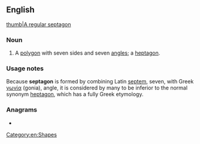 ==English==
[[image:Heptagon.svg|thumb|A [[regular]] septagon]]

===Noun===
{{en-noun}}

# {{lb|en|proscribed}} A [[polygon]] with seven sides and seven [[angle]]s; a [[heptagon]].

===Usage notes===
Because '''septagon''' is formed by combining Latin [[septem]], seven, with Greek [[γωνία]] (gonia), angle, it is considered by many to be inferior to the normal synonym [[heptagon]], which has a fully Greek etymology.

===Anagrams===
* {{anagrams|en|eptagons|gone past|pontages}}

[[Category:en:Shapes]]